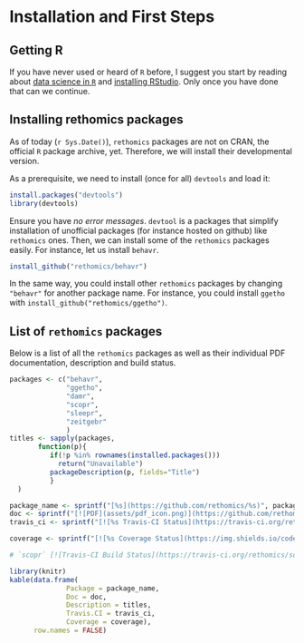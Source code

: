 # Installation and First Steps{#intro -}

## Getting R{-}

If you have never used or heard of `R` before, 
I suggest you start by reading about [data science in `R`](http://r4ds.had.co.nz/) and [installing RStudio](https://www.rstudio.com/products/rstudio/download/#download).
Only once you have done that can we continue.

## Installing rethomics packages{-}

As of today (`r Sys.Date()`), `rethomics` packages are not on CRAN, the official `R` package archive, yet.
Therefore, we will install their developmental version.

As a prerequisite, we need to install (once for all) `devtools` and load it:

```r
install.packages("devtools")
library(devtools)
```

Ensure you have *no error messages*. `devtool` is a packages that simplify installation of unofficial packages (for instance hosted on github) like `rethomics` ones.
Then, we can install some of the `rethomics` packages easily.
For instance, let us install `behavr`.

```r
install_github("rethomics/behavr")
```

In the same way, you could install other `rethomics` packages by changing `"behavr"` for another package name. 
For instance, you could install `ggetho` with `install_github("rethomics/ggetho")`.

## List of `rethomics` packages{-}

Below is a list of all the `rethomics` packages as well as their individual PDF documentation, description and build status.


```r
packages <- c("behavr", 
              "ggetho",
              "damr",
              "scopr",
              "sleepr",
              "zeitgebr"
              )
titles <- sapply(packages, 
       function(p){
          if(!p %in% rownames(installed.packages()))
            return("Unavailable")
          packageDescription(p, fields="Title")
          }
  )

package_name <- sprintf("[%s](https://github.com/rethomics/%s)", packages, packages)
doc <- sprintf("[![PDF](assets/pdf_icon.png)](https://github.com/rethomics/%s/raw/master/%s.pdf)", packages, packages)
travis_ci <- sprintf("[![%s Travis-CI Status](https://travis-ci.org/rethomics/%s.svg?branch=master)](https://travis-ci.org/rethomics/%s)", packages,packages,packages)

coverage <- sprintf("[![%s Coverage Status](https://img.shields.io/codecov/c/github/rethomics/%s/master.svg)](https://codecov.io/github/%s/behavr?branch=master)", packages, packages, packages)

# `scopr` [![Travis-CI Build Status](https://travis-ci.org/rethomics/scopr.svg?branch=master)](https://travis-ci.org/rethomics/scopr)[![Coverage Status](https://img.shields.io/codecov/c/github/rethomics/scopr/master.svg)](https://codecov.io/github/scopr/behavr?branch=master)

library(knitr)
kable(data.frame(
              Package = package_name,
              Doc = doc, 
              Description = titles,
              Travis.CI = travis_ci,
              Coverage = coverage),
      row.names = FALSE)
``` 


